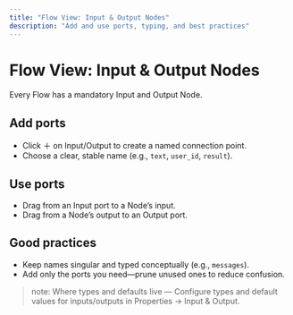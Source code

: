 ```yaml
---
title: "Flow View: Input & Output Nodes"
description: "Add and use ports, typing, and best practices"
---
```


# Flow View: Input & Output Nodes

Every Flow has a mandatory Input and Output Node.

## Add ports
- Click ＋ on Input/Output to create a named connection point.
- Choose a clear, stable name (e.g., `text`, `user_id`, `result`).

## Use ports
- Drag from an Input port to a Node’s input.
- Drag from a Node’s output to an Output port.

## Good practices
- Keep names singular and typed conceptually (e.g., `messages`).
- Add only the ports you need—prune unused ones to reduce confusion.

> note: Where types and defaults live — Configure types and default values for inputs/outputs in Properties → Input & Output.
